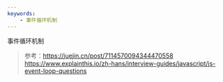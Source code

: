 ```yaml
---
keywords: 
    - 事件循环机制
---
```


事件循环机制

> 参考：https://juejin.cn/post/7114570094344470558
> https://www.explainthis.io/zh-hans/interview-guides/javascript/js-event-loop-questions
